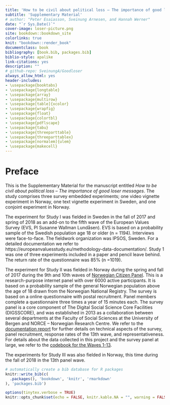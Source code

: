 ```yaml
--- 
title: 'How to be civil about political loss – The importance of good loser messages '
subtitle: 'Supplementary Material'
# author: "Peter Esaiasson, Sveinung Arnesen, and Hannah Werner"
date: "`r Sys.Date()`"
cover-image: loser-picture.png
site: bookdown::bookdown_site
colorlinks: true
knit: "bookdown::render_book"
documentclass: book
bibliography: [book.bib, packages.bib]
biblio-style: apalike
link-citations: yes
description: ""
# github-repo: SveinungA/Goodloser
always_allow_html: yes
header-includes:
- \usepackage{booktabs}
- \usepackage{longtable}
- \usepackage{array}
- \usepackage{multirow}
- \usepackage[table]{xcolor}
- \usepackage{wrapfig}
- \usepackage{float}
- \usepackage{colortbl}
- \usepackage{pdflscape}
- \usepackage{tabu}
- \usepackage{threeparttable}
- \usepackage{threeparttablex}
- \usepackage[normalem]{ulem}
- \usepackage{makecell}
---
```


# Preface

This is the Supplementary Material for the manuscript entitled *How to be civil about political loss 
– The importance of good loser messages*. 
<!-- by [Peter Esaiasson](https://www.gu.se/omuniversitetet/personal/?userId=xesape), [Hannah Werner](http://www.uva.nl/profiel/w/e/h.i.werner/h.i.werner.html), and [Sveinung Arnesen](http://frosty-bose-c7f82c.netlify.com/).  -->
The study comprises three survey embedded experiments; one video vignette experiment in Norway, one text vignette experiment in Sweden, and one conjoint experiment in Norway. 

The experiment for Study I was fielded in Sweden in the fall of 2017 and spring of 2018 as an add-on to the fifth wave of the European Values Survey (EVS, PI Susanne Wallman Lundåsen). EVS is based on a probability sample of the Swedish population age 18 or older (n = 1194). Interviews were face-to-face. The fieldwork organization was IPSOS, Sweden. For a detailed documentation we refer to https://europeanvaluesstudy.eu/methodology-data-documentation/. Study 1 was one of three experiments included in a paper and pencil leave behind. The return rate of the questionnaire was 85% (n =1019).

The experiment for Study II was fielded in Norway during the spring and fall of 2017 during the 9th and 10th waves of [Norwegian Citizen Panel](https://www.uib.no/medborger). This is a research-purpose internet panel with over 6000 active participants. It is based on a probability sample of the general Norwegian population above the age of 18 drawn from the Norwegian National Registry. The survey is based on a online questionnaire with postal recruitment. Panel members complete a questionnaire three times a year of 15 minutes each. The survey panel is a core component of The Digital Social Science Core Facilities (DIGSSCORE), and  was established in 2013 as a collaboration between several departments at the Faculty of Social Sciences at the University of Bergen and NORCE -- Norwegian Research Centre. We refer to the [documentation report](Data/ncp-wave13-documentation.pdf) for further details on technical aspects of the survey, panel recruitment, response rates of the 13th wave, and representativeness. For details about the data collected in this project and the survey panel at large, we refer to the [codebook for the Waves 1-13](Data/ncp-wave13-codebook.pdf).

The experiments for Study III was also fielded in Norway, this time during the fall of 2018 in the 13th panel wave.
<!-- The study has been presented at the Barcelona-Gothenburg-Bergen workshop on Experiments in Political Science in 2018, and at the 2019 Conference of the Midwestern Political Science Association in Chicago, USA. -->

```r
# automatically create a bib database for R packages
knitr::write_bib(c(
  .packages(), 'bookdown', 'knitr', 'rmarkdown'
), 'packages.bib')

options(tinytex.verbose = TRUE)
knitr::opts_chunk$set(echo = FALSE, knitr.kable.NA = "", warning = FALSE, message = FALSE)
```
